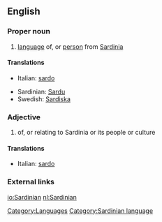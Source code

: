 ==English==
{{wikipedia|Sardinian language}}
===Proper noun===
{{en-proper noun}}
# [[language]] of, or [[person]] from [[Sardinia]]

====Translations====
{{top}}
*Italian: [[sardo]] {{m}}
{{mid}}
*Sardinian: [[Sardu]]
*Swedish: [[Sardiska]]
{{bottom}}

===Adjective===
{{en-proper noun}}
# of, or relating to Sardinia or its people or culture

====Translations====
{{top}}
*Italian: [[sardo]] {{m}}
{{mid}}
{{bottom}}

===External links===
{{ethnologue|lang=Campidanese Sardinian|code=sro}}
{{ethnologue|lang=Gallurese Sardinian|code=sdn}}
{{ethnologue|lang=Logudorese Sardinian|code=src}}
{{ethnologue|lang=Sassarese Sardinian|code=sdc}}

[[Category:Languages]]
[[Category:Sardinian language]]

[[io:Sardinian]]
[[nl:Sardinian]]